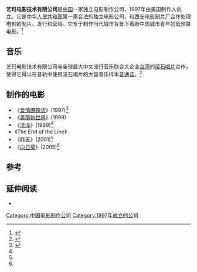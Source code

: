 '''艺玛电影技术有限公司'''是[[中国|中国]]一家独立电影制作公司，1997年由美国制作人{{link-en|罗异|Peter Loehr}}创立。它是[[中华人民共和国|中华人民共和国]]第一家合法的独立电影公司，和[[西安电影制片厂|西安电影制片厂]]合作处理电影的制片、发行和营销。它专于制作当代城市背景下着眼中国城市青年的低预算电影。<ref>{{cite web |url=http://www.cmmintelligence.com/?q=node/6270 |title=When Heroes Are Born - China's Production Industry Looking Forward to Change |date=30 July 2000 |website=China Media Monitor Intelligence |archive-url=https://web.archive.org/web/20111005165508/http://www.cmmintelligence.com/?q=node%2F6270 |archive-date=2011年10月5日 |url-status=dead |accessdate=2011年5月18日 }}</ref>

== 音乐 ==
艺玛电影技术有限公司与全球最大中文流行音乐联合大企业[[台湾|台湾]]的[[滚石唱片|滚石唱片]]合作，使得它得以在音轨中使用滚石唱片的大量音乐样本[[普通话|普通话]]。<ref>{{cite journal |author=Tang Yuankai |date=1 April 2005 |title=More and More "Mixed-Blood" Chinese Movies |url=http://www.chinatoday.com.cn/English/e2005/e200504/p58.htm |journal=China Today |issue=4 |pages=58–61 |url-status=dead |archiveurl=https://web.archive.org/web/20110514235149/http://www.chinatoday.com.cn/English/e2005/e200504/p58.htm |archivedate=2011年5月14日 }}</ref>

== 制作的电影 ==
* 《[[爱情麻辣烫|爱情麻辣烫]]》(1997)<ref name=Zhang>{{cite book |last=Zhang |first=Z. |date=2007 |title=The Urban Generation: Chinese Cinema and Society at the Turn of the Twenty-First Century |url=https://books.google.com/books?id=6uaddjXVeyUC |publisher=Duke University Press |pages=403–404 |isbn=978-0822340744}}</ref>
* 《[[美丽新世界_(电影)|美丽新世界]]》(1999)
* 《[[洗澡_(电影)|洗澡]]》(1999)<ref name=Zhang/>
* 《The End of the Line》
* 《[[昨天_(电影)|昨天]]》(2001)<ref name=Zhang/>
* 《[[向日葵_(2005年)|向日葵]]》(2005)<ref name=Zhang/>

== 参考 ==
{{reflist}}

== 延伸阅读 ==
* {{cite news |last=Kehr |first=Dave |date=30 June 2000 |title=Being an Indie In China Is Hard |url=https://www.nytimes.com/2000/06/30/movies/at-the-movies-being-an-indie-in-china-is-hard.html |newspaper=The New York Times |accessdate=2018-01-21 |archive-date=2018-01-22 |archive-url=https://web.archive.org/web/20180122125543/http://www.nytimes.com/2000/06/30/movies/at-the-movies-being-an-indie-in-china-is-hard.html |dead-url=no }}

[[Category:中国电影制作公司|Category:中国电影制作公司]]
[[Category:1997年成立的公司|Category:1997年成立的公司]]
